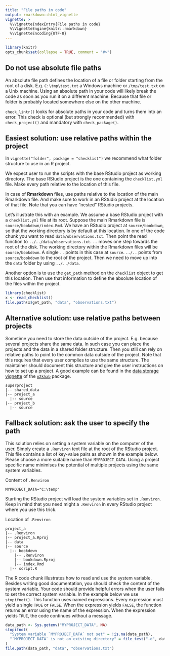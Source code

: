```yaml
---
title: "File paths in code"
output: rmarkdown::html_vignette
vignette: >
  %\VignetteIndexEntry{File paths in code}
  %\VignetteEngine{knitr::rmarkdown}
  %\VignetteEncoding{UTF-8}
---
```


```r
library(knitr)
opts_chunk$set(collapse = TRUE, comment = "#>")
```

## Do not use absolute file paths

An absolute file path defines the location of a file or folder starting from the root of a disk.
E.g. `C:\tmp\test.txt` a Windows machine or `/tmp/test.txt` on a Unix machine.
Using an absolute path in your code will likely break the code as soon as you run it on a different machine.
Because that file or folder is probably located somewhere else on the other machine.

`check_lintr()` looks for absolute paths in your code and turns them into an error.
This check is optional (but strongly recommended) with `check_project()` and mandatory with `check_package()`.

## Easiest solution: use relative paths within the project

In `vignette("folder", package = "checklist")` we recommend what folder structure to use in an R project.

We expect user to run the scripts with the base RStudio project as working directory.
The base RStudio project is the one containing the `checklist.yml` file.
Make every path relative to the location of this file.

In case of **Rmarkdown** files, use paths relative to the location of the main Rmarkdown file.
And make sure to work in an RStudio project at the location of that file.
Note that you can have "nested" RStudio projects.

Let's illustrate this with an example.
We assume a base RStudio project with a `checklist.yml` file at its root.
Suppose the main Rmarkdown file is `source/bookdown/index.Rmd`.
We have an RStudio project at `source/bookdown`, so that the working directory is by default at this location.
In one of the code chunk you want to read `data/observations.txt`.
Then point the read function to `../../data/observations.txt`.
`..` moves one step towards the root of the disk.
The working directory within the Rmarkdown files will be `source/bookdown`.
A single `..` points in this case at `source`.
`../..` points from `source/bookdown` to the root of the project.
Then we need to move up into the `data` folder by using `../../data`.

Another option is to use the `get_path` method on the `checklist` object to get this location.
Then use that information to define the absolute location of the files within the project.

```r
library(checklist)
x <- read_checklist()
file.path(x$get_path, "data", "observations.txt")
```

## Alternative solution: use relative paths between projects

Sometime you need to store the data outside of the project.
E.g. because several projects share the same data.
In such case you can place the projects and the data in a shared folder structure.
Then you still can rely on relative paths to point to the common data outside of the project.
Note that this requires that every user complies to use the same structure.
The maintainer should document this structure and give the user instructions on how to set up a project.
A good example can be found in the [data storage vignette](https://inbo.github.io/n2khab/articles/v020_datastorage.html) of the [`n2khab`](https://inbo.github.io/n2khab/index.html) package.

```
superproject
|-- shared_data
|-- project_a
  |-- source
|-- project_b
  |-- source
```

## Fallback solution: ask the user to specify the path

This solution relies on setting a system variable on the computer of the user.
Simply create a `.Renviron` text file at the root of the RStudio project.
This file contains a list of key-value pairs as shown in the example below.
Please choose a more suitable name than `MYPROJECT_DATA`.
Using a project specific name minimises the potential of multiple projects using the same system variables.

Content of `.Renviron`
```
MYPROJECT_DATA="C:\temp"
```

Starting the RStudio project will load the system variables set in `.Renviron`.
Keep in mind that you need might a `.Renviron` in every RStudio project where you use this trick.

Location of `.Renviron`
```
project_a
|-- .Renviron
|-- project_a.Rproj
|-- data
|-- source
  |-- bookdown
    |-- .Renviron
    |-- bookdown.Rproj
    |-- index.Rmd
  |-- script.R
```

The R code chunk illustrates how to read and use the system variable.
Besides writing good documentation, you should check the content of the system variable.
Your code should provide helpful errors when the user fails to set the correct system variable.
In the example below we use `stopifnot()`.
This function uses named expressions.
Every expression must yield a single `TRUE` or `FALSE`.
When the expression yields `FALSE`, the function returns an error using the name of the expression.
When the expression yields `TRUE`, the code continues without a message.

```r
data_path <- Sys.getenv("MYPROJECT_DATA", NA)
stopifnot(
  "System variable `MYPROJECT_DATA` not set" = !is.na(data_path),
  "`MYPROJECT_DATA` is not an existing directory" = file_test("-d", data_path)
)
file.path(data_path, "data", "observations.txt")
```
